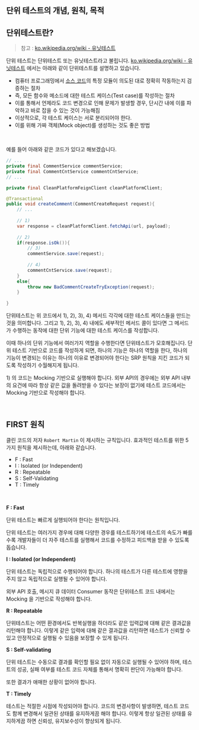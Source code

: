 ## 단위 테스트의 개념, 원칙, 목적

## 단위테스트란?

> 참고 : [ko.wikipedia.org/wiki - 유닛테스트](https://ko.wikipedia.org/wiki/%EC%9C%A0%EB%8B%9B_%ED%85%8C%EC%8A%A4%ED%8A%B8)

단위 테스트는 단위테스트 또는 유닛테스트라고 불립니다. [ko.wikipedia.org/wiki - 유닛테스트](https://ko.wikipedia.org/wiki/%EC%9C%A0%EB%8B%9B_%ED%85%8C%EC%8A%A4%ED%8A%B8) 에서는 아래와 같이 단위테스트를 설명하고 있습니다.

- 컴퓨터 프로그래밍에서 [소스 코드](https://ko.wikipedia.org/wiki/소스_코드)의 특정 모듈이 의도된 대로 정확히 작동하는지 검증하는 절차
- 즉, 모든 함수와 메소드에 대한 테스트 케이스(Test case)를 작성하는 절차
- 이를 통해서 언제라도 코드 변경으로 인해 문제가 발생할 경우, 단시간 내에 이를 파악하고 바로 잡을 수 있는 것이 가능해짐
- 이상적으로, 각 테스트 케이스는 서로 분리되어야 한다. 
- 이를 위해 가짜 객체(Mock object)를 생성하는 것도 좋은 방법

<br/>



예를 들어 아래와 같은 코드가 있다고 해보겠습니다.

```java
// ...
private final CommentService commentService;
private final CommentCntService commentCntService;
// ...

private final CleanPlatformFeignClient cleanPlatformClient;

@Transactional
public void createComment(CommentCreateRequest request){
    // ...
    
    // 1) 
    var response = cleanPlatformClient.fetchApi(url, payload);
    
    // 2)
    if(response.isOk()){
        // 3)
        commentService.save(request);
        
        // 4)
        commentCntService.save(request);
    }
    else{
        throw new BadCommentCreateTryException(request);
    }
    
}
```

단위테스트는 위 코드에서 1\), 2\), 3\), 4\) 메서드 각각에 대한 테스트 케이스들을 만드는 것을 의미합니다. 그리고 1\), 2\), 3\), 4\) 내에도 세부적인 메서드 콜이 있다면 그 메서드가 수행하는 동작에 대한 단위 기능에 대한 테스트 케이스를 작성합니다.<br/>

이때 하나의 단위 기능에서 여러가지 역할을 수행한다면 단위테스트가 모호해집니다. 단위 테스트 기반으로 코드를 작성하게 되면, 하나의 기능은 하나의 역할을 한다, 하나의 기능이 변경되는 이유는 하나의 이유로 변경되어야 한다는 SRP 원칙을 지킨 코드가 되도록 작성하기 수월해지게 됩니다.<br/>

1\) 의 코드는 Mocking 기반으로 실행해야 합니다. 외부 API의 경우에는 외부 API 내부의 요건에 따라 항상 같은 값을 돌려받을 수 있다는 보장이 없기에 테스트 코드에서는 Mocking 기반으로 작성해야 합니다.<br/>

<br/>



## FIRST 원칙

클린 코드의 저자 `Robert Martin` 이 제시하는 규칙입니다. 효과적인 테스트를 위한 5가지 원칙을 제시하는데, 아래와 같습니다.

- F : Fast
- I : Isolated (or Independent)
- R : Repeatable
- S : Self-Validating
- T : Timely

<br/>

**F : Fast**<br/>

단위 테스트는 빠르게 실행되어야 한다는 원칙입니다.<br/>

단위 테스트는 여러가지 경우에 대해 다양한 경우를 테스트하기에 테스트의 속도가 빠를 수록 개발자들이 더 자주 테스트를 실행해서 코드를 수정하고 피드백을 받을 수 있도록 돕습니다.<br/>



**I : Isolated (or Independent)**<br/>

단위 테스트는 독립적으로 수행되어야 합니다. 하나의 테스트가 다른 테스트에 영향을 주지 않고 독립적으로 실행될 수 있어야 합니다.<br/>

외부 API 호출, 메시지 큐 데이터 Consumer 동작은 단위테스트 코드 내에서는 Mocking 을 기반으로 작성해야 합니다.<br/>



**R : Repeatable**<br/>

단위테스트는 어떤 환경에서도 반복실행을 하더라도 같은 입력값에 대해 같은 결과값을 리턴해야 합니다. 이렇게 같은 입력에 대해 같은 결과값을 리턴하면 테스트가 신뢰할 수 있고 안정적으로 실행될 수 있음을 보장할 수 있게 됩니다.<br/>



**S : Self-validating**<br/>

단위 테스트는 수동으로 결과를 확인할 필요 없이 자동으로 실행될 수 있어야 하며, 테스트의 성공, 실패 여부를 테스트 코드 자체를 통해서 명확히 판단이 가능해야 합니다.<br/>

또한 결과가 애매한 상황이 없어야 합니다.<br/>



**T : Timely**<br/>

테스트는 적절한 시점에 작성되어야 합니다. 코드의 변경사항이 발생하면, 테스트 코드도 함께 변경해서 일관된 상태를 유지하게끔 해야 합니다. 이렇게 항상 일관된 상태를 유지하게끔 하면 신뢰성, 유지보수성이 향상되게 됩니다.<br/>

















